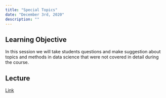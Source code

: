 ```yaml
---
title: "Special Topics"
date: "December 3rd, 2020"
description: ""
---
```


## Learning Objective 

In this session we will take students questions and make suggestion about 
topics and methods in data science that were not covered in detail during the course.

## Lecture

[Link](https://moodle.hertie-school.org/course/index.php?categoryid=266)

